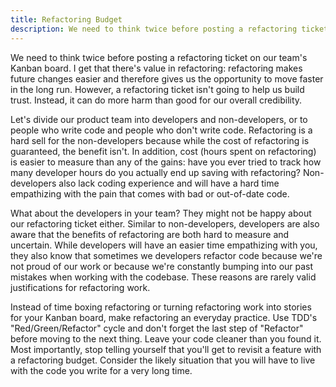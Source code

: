```yaml
---
title: Refactoring Budget
description: We need to think twice before posting a refactoring ticket on our team's Kanban board.
---
```


We need to think twice before posting a refactoring ticket on our team's Kanban board. I get that there's value in refactoring: refactoring makes future changes easier and therefore gives us the opportunity to move faster in the long run. However, a refactoring ticket isn't going to help us build trust. Instead, it can do more harm than good for our overall credibility.

Let's divide our product team into developers and non-developers, or to people who write code and people who don't write code. Refactoring is a hard sell for the non-developers because while the cost of refactoring is guaranteed, the benefit isn't. In addition, cost (hours spent on refactoring) is easier to measure than any of the gains: have you ever tried to track how many developer hours do you actually end up saving with refactoring? Non-developers also lack coding experience and will have a hard time empathizing with the pain that comes with bad or out-of-date code.

What about the developers in your team? They might not be happy about our refactoring ticket either. Similar to non-developers, developers are also aware that the benefits of refactoring are both hard to measure and uncertain. While developers will have an easier time empathizing with you, they also know that sometimes we developers refactor code because we're not proud of our work or because we're constantly bumping into our past mistakes when working with the codebase. These reasons are rarely valid justifications for refactoring work.

Instead of time boxing refactoring or turning refactoring work into stories for your Kanban board, make refactoring an everyday practice. Use TDD's "Red/Green/Refactor" cycle and don't forget the last step of "Refactor" before moving to the next thing. Leave your code cleaner than you found it. Most importantly, stop telling yourself that you'll get to revisit a feature with a refactoring budget. Consider the likely situation that you will have to live with the code you write for a very long time.
